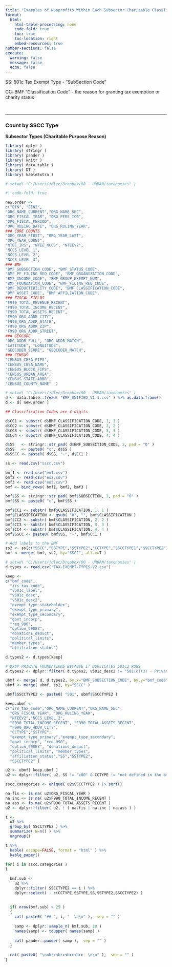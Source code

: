 ```yaml
---
title: "Examples of Nonprofits Within Each Subsector Charitable Classification (SSCC) Categories"
format:
  html:
    html-table-processing: none
    code-fold: true
    toc: true
    toc-location: right
    embed-resources: true
number-sections: false
execute:
  warning: false
  message: false
  echo: false
---
```



SS: 501c Tax Exempt Type - "SubSection Code"  

CC: BMF "Classification Code" - the reason for granting tax exemption or charity status 


<br>
<hr>



### Count by SSCC Type


**Subsector Types (Charitable Purpose Reason)** 


```r
library( dplyr )
library( stringr )
library( pander )
library( knitr )
library( data.table )
library( DT )
library( kableExtra )

# setwd( "C:/Users/jdlec/Dropbox/00 - URBAN/taxonomies" )
```




```r
#| code-fold: true

new.order <- 
c("EIN", "EIN2",
"ORG_NAME_CURRENT","ORG_NAME_SEC",
"ORG_FISCAL_YEAR", "ORG_PERS_ICO", 
"ORG_FISCAL_PERIOD",
"ORG_RULING_DATE", "ORG_RULING_YEAR", 
### CORE COUNTS
"ORG_YEAR_FIRST", "ORG_YEAR_LAST", 
"ORG_YEAR_COUNT", 
"NTEE_IRS", "NTEE_NCCS", "NTEEV2", 
"NCCS_LEVEL_1", 
"NCCS_LEVEL_2", 
"NCCS_LEVEL_3",
### BMF
"BMF_SUBSECTION_CODE", "BMF_STATUS_CODE", 
"BMF_PF_FILING_REQ_CODE", "BMF_ORGANIZATION_CODE", 
"BMF_INCOME_CODE", "BMF_GROUP_EXEMPT_NUM", 
"BMF_FOUNDATION_CODE", "BMF_FILING_REQ_CODE", 
"BMF_DEDUCTIBILITY_CODE", "BMF_CLASSIFICATION_CODE", 
"BMF_ASSET_CODE", "BMF_AFFILIATION_CODE",
### FISCAL FIELDS 
"F990_TOTAL_REVENUE_RECENT", 
"F990_TOTAL_INCOME_RECENT", 
"F990_TOTAL_ASSETS_RECENT", 
"F990_ORG_ADDR_CITY", 
"F990_ORG_ADDR_STATE", 
"F990_ORG_ADDR_ZIP", 
"F990_ORG_ADDR_STREET",
### GEOCODE
"ORG_ADDR_FULL", "ORG_ADDR_MATCH", 
"LATITUDE", "LONGITUDE", 
"GEOCODER_SCORE", "GEOCODER_MATCH", 
### CENSUS
"CENSUS_CBSA_FIPS", 
"CENSUS_CBSA_NAME", 
"CENSUS_BLOCK_FIPS", 
"CENSUS_URBAN_AREA", 
"CENSUS_STATE_ABBR", 
"CENSUS_COUNTY_NAME"  )
```


```r
# setwd( "C:/Users/jdlec/Dropbox/00 - URBAN/taxonomies" )
d <- data.table::fread( "BMF_UNIFIED_V1.1.csv" ) %>% as.data.frame()
d <- d[ new.order ]
```



```r
## Classification Codes are 4-digits

d$CC1 <- substr( d$BMF_CLASSIFICATION_CODE, 1, 1 )
d$CC2 <- substr( d$BMF_CLASSIFICATION_CODE, 2, 2 )
d$CC3 <- substr( d$BMF_CLASSIFICATION_CODE, 3, 3 )
d$CC4 <- substr( d$BMF_CLASSIFICATION_CODE, 4, 4 )

d$SS   <- stringr::str_pad( d$BMF_SUBSECTION_CODE, 2, pad = "0" )
d$SS   <- paste0( "c", d$SS )
d$SSCC <- paste0( d$SS, "-", d$CC1 )
```



```r
ss <- read.csv("sscc.csv")
```


```r
bmf1 <- read.csv("eo1.csv")
bmf2 <- read.csv("eo2.csv")
bmf3 <- read.csv("eo3.csv")
bmf <- bind_rows( bmf1, bmf2, bmf3 )

bmf$SS <- stringr::str_pad( bmf$SUBSECTION, 2, pad = "0" )
bmf$SS <- paste0( "c", bmf$SS )

bmf$CC1 <- substr( bmf$CLASSIFICATION, 1, 1 )
bmf$CLASSIFICATION <- gsub( "0", "", bmf$CLASSIFICATION )
bmf$CC2 <- substr( bmf$CLASSIFICATION, 2, 2 )
bmf$CC3 <- substr( bmf$CLASSIFICATION, 3, 3 )
bmf$CC4 <- substr( bmf$CLASSIFICATION, 4, 4 )
bmf$SSCC <- paste0( bmf$SS, "-", bmf$CC1 )
```





```r
# Add labels to the BMF 
ss2 <- ss[c("SSCC","SSTYPE","SSTYPE2","CCTYPE","SSCCTYPE1","SSCCTYPE2")]
bmf <- merge( bmf, ss2, by="SSCC", all.x=T )
```





```r
# setwd( "C:/Users/jdlec/Dropbox/00 - URBAN/taxonomies" )
d.types <- read.csv("TAX-EXEMPT-TYPES-V2.csv")

keep <- 
c("bmf_code", 
  "irs_tax_code", 
  "v501c_label", 
  "v501c_desc", 
  "v501c_desc2", 
  "exempt_type_stakeholder", 
  "exempt_type_primary", 
  "exempt_type_secondary", 
  "govt_incorp", 
  "req_990", 
  "option_990EZ", 
  "donations_deduct", 
  "political_limits", 
  "member_types", 
  "affiliation_status")

d.types2 <- d.types[keep]

# DROP PRIVATE FOUNDATIONS BECAUSE IT DUPLICATES 501c3 ROWS
d.types2 <- dplyr::filter( d.types2, v501c_desc2 != "501(c)(3) - Private Foundations" )

```

```r
ubmf <- merge( d, d.types2, by.x="BMF_SUBSECTION_CODE", by.y="bmf_code", all.x=T )
ubmf <- merge( ubmf, ss2, by="SSCC" )
```




```r
ubmf$SSCCTYPE2 <- paste0( "501", ubmf$SSCCTYPE2 )

keep.ubmf <- 
c("irs_tax_code","ORG_NAME_CURRENT","ORG_NAME_SEC", 
  "ORG_FISCAL_YEAR", "ORG_RULING_YEAR", 
  "NTEEV2","NCCS_LEVEL_2",
  "F990_TOTAL_INCOME_RECENT", "F990_TOTAL_ASSETS_RECENT",
  "F990_ORG_ADDR_CITY",
  "CCTYPE","SSTYPE",
  "exempt_type_primary","exempt_type_secondary", 
  "govt_incorp", "req_990", 
  "option_990EZ", "donations_deduct", 
  "political_limits", "member_types", 
  "affiliation_status","SS","SSTYPE2",
  "SSCCTYPE2" )

u2 <- ubmf[ keep.ubmf ]
u2 <- dplyr::filter( u2, SS != "c00" & CCTYPE != "not defined in the bmf dictionary" )

sscc.categories <- unique( u2$SSCCTYPE2 ) |> sort()

na.fis <- is.na( u2$ORG_FISCAL_YEAR )
na.inc <- is.na( u2$F990_TOTAL_INCOME_RECENT )
na.ass <- is.na( u2$F990_TOTAL_ASSETS_RECENT )
u2 <- dplyr::filter( u2, ! ( na.fis | na.inc | na.ass ) )
```


```r
t <- 
  u2 %>%
  group_by( SSCCTYPE2 ) %>%
  summarize( N=n() ) %>%
  ungroup() 

t %>% 
  kable( escape=FALSE, format = "html" ) %>%  
  kable_paper()
```



```r
for( i in sscc.categories )
{
  
  bmf.sub <- 
    u2 %>% 
    dplyr::filter( SSCCTYPE2 == i ) %>%
    dplyr::select( - c(CCTYPE,SSTYPE,SS,SSTYPE2,SSCCTYPE2) )
    
    
  if( nrow(bmf.sub) > 25 )
  { 
    cat( paste0( "## ", i, "  \n\n" ),  sep = "" )
    
    samp <- dplyr::sample_n( bmf.sub, 10 )
    names(samp) <- toupper( names(samp) )
    
    cat( pander::pander( samp ),  sep = "" ) 
  }
    
  cat( paste0( "\n<br><br><br><br>  \n\n" ),  sep = "" )
}
```



```{=html}
<style>

h2 {
  margin-top: 80px;
  color: steelblue;
}

.table th { color: darkorange !important; }

.table td { font-family: monospace, monospace !important; }

</style>
```